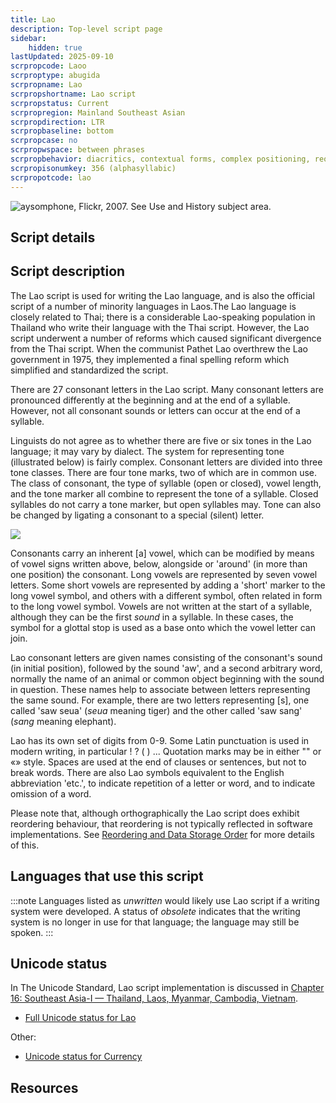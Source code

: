```yaml
---
title: Lao
description: Top-level script page
sidebar:
    hidden: true
lastUpdated: 2025-09-10
scrpropcode: Laoo
scrproptype: abugida
scrpropname: Lao
scrpropshortname: Lao script
scrpropstatus: Current
scrpropregion: Mainland Southeast Asian
scrpropdirection: LTR
scrpropbaseline: bottom
scrpropcase: no
scrpropwspace: between phrases
scrpropbehavior: diacritics, contextual forms, complex positioning, reordering, split graphs, required ligatures
scrpropisonumkey: 356 (alphasyllabic)
scrpropotcode: lao
---
```



![](../images/laoo-sample.png "aysomphone, Flickr, 2007. See Use and History subject area.")

## Script details

<ScriptDetails />

## Script description

The Lao script is used for writing the Lao language, and is also the official script of a number of minority languages in Laos.The Lao language is closely related to Thai; there is a considerable Lao-speaking population in Thailand who write their language with the Thai script. However, the Lao script underwent a number of reforms which caused significant divergence from the Thai script. When the communist Pathet Lao overthrew the Lao government in 1975, they implemented a final spelling reform which simplified and standardized the script.

There are 27 consonant letters in the Lao script. Many consonant letters are pronounced differently at the beginning and at the end of a syllable. However, not all consonant sounds or letters can occur at the end of a syllable.

Linguists do not agree as to whether there are five or six tones in the Lao language; it may vary by dialect. The system for representing tone (illustrated below) is fairly complex. Consonant letters are divided into three tone classes. There are four tone marks, two of which are in common use. The class of consonant, the type of syllable (open or closed), vowel length, and the tone marker all combine to represent the tone of a syllable. Closed syllables do not carry a tone marker, but open syllables may. Tone can also be changed by ligating a consonant to a special (silent) letter.

![](../images/laoo-LaoTones.png.jpg)

Consonants carry an inherent [a] vowel, which can be modified by means of vowel signs written above, below, alongside or 'around' (in more than one position) the consonant. Long vowels are represented by seven vowel letters. Some short vowels are represented by adding a 'short' marker to the long vowel symbol, and others with a different symbol, often related in form to the long vowel symbol. Vowels are not written at the start of a syllable, although they can be the first _sound_ in a syllable. In these cases, the symbol for a glottal stop is used as a base onto which the vowel letter can join.

Lao consonant letters are given names consisting of the consonant's sound (in initial position), followed by the sound 'aw', and a second arbitrary word, normally the name of an animal or common object beginning with the sound in question. These names help to associate between letters representing the same sound. For example, there are two letters representing [s], one called 'saw seua' (_seua_ meaning tiger) and the other called 'saw sang' (_sang_ meaning elephant).

Lao has its own set of digits from 0-9. Some Latin punctuation is used in modern writing, in particular ! ? ( ) ... Quotation marks may be in either "" or «» style. Spaces are used at the end of clauses or sentences, but not to break words.  There are also Lao symbols equivalent to the English abbreviation 'etc.', to indicate repetition of a letter or word, and to indicate omission of a word.

Please note that, although orthographically the Lao script does exhibit reordering behaviour, that reordering is not typically reflected in software implementations. See [Reordering and Data Storage Order](https://scriptsource.org/entry/l5bvp27v3r) for more details of this.

## Languages that use this script

:::note
Languages listed as _unwritten_ would likely use Lao script if a writing system were developed. A status of _obsolete_ indicates that the writing system is no longer in use for that language; the language may still be spoken.
:::

<WsList script='Laoo' wsMax='5' />

## Unicode status

In The Unicode Standard, Lao script implementation is discussed in [Chapter 16: Southeast Asia-I — Thailand, Laos, Myanmar, Cambodia, Vietnam](https://www.unicode.org/versions/latest/core-spec/chapter-16/#G10988).

- [Full Unicode status for Lao](/scrlang/unicode/laoo-unicode)

Other:

- [Unicode status for Currency](/scrlang/unicode/x-currency-unicode)


## Resources

<ScriptResources detailSummary='seemore' />


